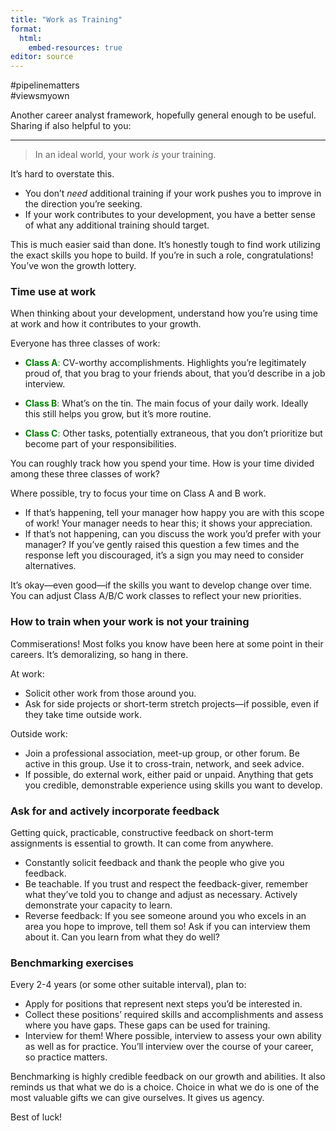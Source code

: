 ```yaml
---
title: "Work as Training"
format: 
  html: 
    embed-resources: true
editor: source
---
```


\#pipelinematters  
\#viewsmyown

Another career analyst framework, hopefully general enough to be useful.
Sharing if also helpful to you:  

---

> In an ideal world, your work *is* your training.  


It's hard to overstate this.  

-  You don't *need* additional training if your work pushes you to improve in the direction you're seeking. 
-  If your work contributes to your development, you have a better sense of what any additional training should target.  

This is much easier said than done. It’s honestly tough to find work utilizing the exact skills you hope to build. If you’re in such a role, congratulations! You’ve won the growth lottery.  

### Time use at work 

When thinking about your development, understand how you're using time at work and how it contributes to your growth.  

Everyone has three classes of work:  

-  <font color="green">**Class A**:</font> CV-worthy accomplishments. Highlights you’re legitimately proud of, that you brag to your friends about, that you’d describe in a job interview.  

-  <font color="green">**Class B**:</font> What’s on the tin. The main focus of your daily work. Ideally this still helps you grow, but it’s more routine.  

-  <font color="green">**Class C**:</font> Other tasks, potentially extraneous, that you don’t prioritize but become part of your responsibilities.  

You can roughly track how you spend your time. How is your time divided among these three classes of work?  

Where possible, try to focus your time on Class A and B work.  

-  If that’s happening, tell your manager how happy you are with this scope of work! Your manager needs to hear this; it shows your appreciation.      
-  If that’s not happening, can you discuss the work you'd prefer with your manager? If you've gently raised this question a few times and the response left you discouraged, it's a sign you may need to consider alternatives.  

It’s okay—even good—if the skills you want to develop change over time. You can adjust Class A/B/C work classes to reflect your new priorities.  

### How to train when your work is not your training

Commiserations! Most folks you know have been here at some point in their careers. It's demoralizing, so hang in there.  

At work:  

-  Solicit other work from those around you.  
-  Ask for side projects or short-term stretch projects—if possible, even if they take time outside work.  

Outside work:  

-  Join a professional association, meet-up group, or other forum. Be active in this group. Use it to cross-train, network, and seek advice.  
-  If possible, do external work, either paid or unpaid. Anything that gets you credible, demonstrable experience using skills you want to develop.  

### Ask for and actively incorporate feedback

Getting quick, practicable, constructive feedback on short-term assignments is essential to growth. It can come from anywhere. 

-  Constantly solicit feedback and thank the people who give you feedback.  
-  Be teachable. If you trust and respect the feedback-giver, remember what they’ve told you to change and adjust as necessary. Actively demonstrate your capacity to learn.  
-  Reverse feedback: If you see someone around you who excels in an area you hope to improve, tell them so! Ask if you can interview them about it. Can you learn from what they do well?

### Benchmarking exercises

Every 2-4 years (or some other suitable interval), plan to:  

-  Apply for positions that represent next steps you’d be interested in.   
-  Collect these positions’ required skills and accomplishments and assess where you have gaps. These gaps can be used for training.  
-  Interview for them! Where possible, interview to assess your own ability as well as for practice. You’ll interview over the course of your career, so practice matters.  

Benchmarking is highly credible feedback on our growth and abilities. It also reminds us that what we do is a choice. Choice in what we do is one of the most valuable gifts we can give ourselves. It gives us agency.  

Best of luck!

